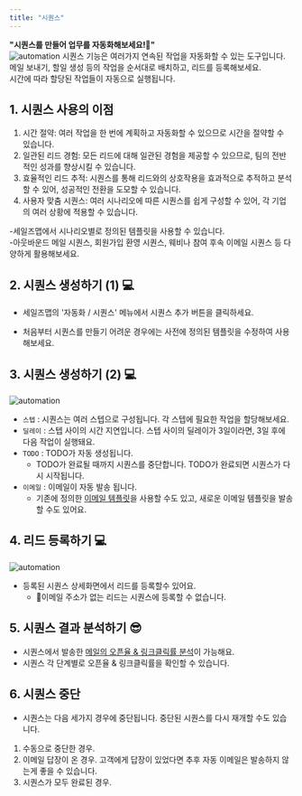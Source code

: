 ```yaml
---
title: "시퀀스"
---
```


**"시퀀스를 만들어 업무를 자동화해보세요!🤖"** <br/>
![automation](/images/feature/automation/feature:sequence_0.webp)
시퀀스 기능은 여러가지 연속된 작업을 자동화할 수 있는 도구입니다. <br/>
메일 보내기, 할일 생성 등의 작업을 순서대로 배치하고, 리드를 등록해보세요. <br/>
시간에 따라 할당된 작업들이 자동으로 실행됩니다.

## 1. 시퀀스 사용의 이점
1. 시간 절약: 여러 작업을 한 번에 계획하고 자동화할 수 있으므로 시간을 절약할 수 있습니다.
2. 일관된 리드 경험: 모든 리드에 대해 일관된 경험을 제공할 수 있으므로, 팀의 전반적인 성과를 향상시킬 수 있습니다.
3. 효율적인 리드 추적: 시퀀스를 통해 리드와의 상호작용을 효과적으로 추적하고 분석할 수 있어, 성공적인 전환을 도모할 수 있습니다.
4. 사용자 맞춤 시퀀스: 여러 시나리오에 따른 시퀀스를 쉽게 구성할 수 있어, 각 기업의 여러 상황에 적용할 수 있습니다. <br/>

<Tip>-세일즈맵에서 시나리오별로 정의된 템플릿을 사용할 수 있습니다.<br/>
-아웃바운드 메일 시퀀스, 회원가입 환영 시퀀스, 웨비나 참여 후속 이메일 시퀀스 등 다양하게 활용해보세요.</Tip>

## 2. 시퀀스 생성하기 (1) 💻
- 세일즈맵의 '자동화 / 시퀀스' 메뉴에서 시퀀스 추가 버튼을 클릭하세요.

- 처음부터 시퀀스를 만들기 어려운 경우에는 사전에 정의된 템플릿을 수정하여 사용해보세요.

## 3. 시퀀스 생성하기 (2) 💻
![automation](/images/feature/automation/feature:sequence_1.webp)
- <code>스텝</code> : 시퀀스는 여러 스텝으로 구성됩니다. 각 스텝에 필요한 작업을 할당해보세요.
- <code>딜레이</code> : 스텝 사이의 시간 지연입니다. 스텝 사이의 딜레이가 3일이라면, 3일 후에 다음 작업이 실행돼요.
- <code>TODO</code> : TODO가 자동 생성됩니다.
    - TODO가 완료될 때까지 시퀀스를 중단합니다. TODO가 완료되면 시퀀스가 다시 시작됩니다.
- <code>이메일</code> : 이메일이 자동 발송 됩니다. 
    - 기존에 정의한 [이메일 템플릿](/feature/email/template)을 사용할 수도 있고, 새로운 이메일 템플릿을 발송할 수도 있어요.

## 4. 리드 등록하기 💻
![automation](/images/feature/automation/feature:sequence_2.webp)
- 등록된 시퀀스 상세화면에서 리드를 등록할수 있어요.
    - 🚫이메일 주소가 없는 리드는 시퀀스에 등록할 수 없습니다.

## 5. 시퀀스 결과 분석하기 😎
- 시퀀스에서 발송한 [메일의 오픈율 & 링크클릭률 분석](/feature/email/tracking)이 가능해요.
- 시퀀스 각 단계별로 오픈율 & 링크클릭률을 확인할 수 있습니다.

## 6. 시퀀스 중단
- 시퀀스는 다음 세가지 경우에 중단됩니다. 중단된 시퀀스를 다시 재개할 수도 있습니다.
1. 수동으로 중단한 경우.
2. 이메일 답장이 온 경우. 고객에게 답장이 있었다면 추후 자동 이메일은 발송하지 않는게 좋을 수 있습니다.
3. 시퀀스가 모두 완료된 경우.